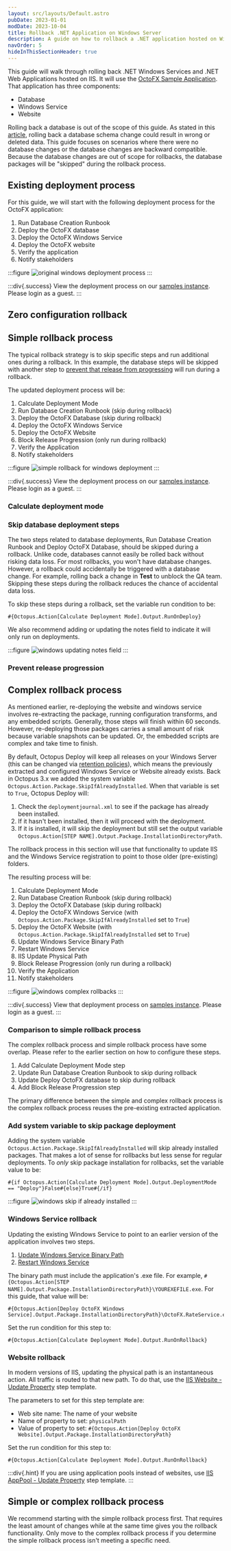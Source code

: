 ```yaml
---
layout: src/layouts/Default.astro
pubDate: 2023-01-01
modDate: 2023-10-04
title: Rollback .NET Application on Windows Server
description: A guide on how to rollback a .NET application hosted on Windows Servers.
navOrder: 5
hideInThisSectionHeader: true
---
```


This guide will walk through rolling back .NET Windows Services and .NET Web Applications hosted on IIS.  It will use the [OctoFX Sample Application](https://github.com/OctopusSamples/OctoFX).  That application has three components:

- Database
- Windows Service
- Website

Rolling back a database is out of the scope of this guide.  As stated in this [article](https://octopus.com/blog/database-rollbacks-pitfalls), rolling back a database schema change could result in wrong or deleted data.  This guide focuses on scenarios where there were no database changes or the database changes are backward compatible.  Because the database changes are out of scope for rollbacks, the database packages will be "skipped" during the rollback process.

## Existing deployment process

For this guide, we will start with the following deployment process for the OctoFX application:

1. Run Database Creation Runbook
1. Deploy the OctoFX database
1. Deploy the OctoFX Windows Service
1. Deploy the OctoFX website
1. Verify the application
1. Notify stakeholders

:::figure
![original windows deployment process](/docs/img/deployments/patterns/rollbacks/dotnet-windows-rollbacks/images/original-windows-deployment-process.png)
:::

:::div{.success}
View the deployment process on our [samples instance](https://samples.octopus.app/app#/Spaces-762/projects/01-octofx-original/deployments/process).  Please login as a guest.
:::

## Zero configuration rollback

<ZeroConfigRollback />

## Simple rollback process

The typical rollback strategy is to skip specific steps and run additional ones during a rollback.  In this example, the database steps will be skipped with another step to [prevent that release from progressing](/docs/releases/prevent-release-progression) will run during a rollback.

The updated deployment process will be:

1. Calculate Deployment Mode
1. Run Database Creation Runbook (skip during rollback)
1. Deploy the OctoFX Database (skip during rollback)
1. Deploy the OctoFX Windows Service
1. Deploy the OctoFX Website
1. Block Release Progression (only run during rollback)
1. Verify the Application
1. Notify stakeholders

:::figure
![simple rollback for windows deployment](/docs/img/deployments/patterns/rollbacks/dotnet-windows-rollbacks/images/windows-simple-rollback-process.png)
:::

:::div{.success}
View the deployment process on our [samples instance](https://samples.octopus.app/app#/Spaces-762/projects/02-octofx-simple-rollback/deployments/process).  Please login as a guest.
:::

### Calculate deployment mode

<CalculateDeploymentMode />

### Skip database deployment steps

The two steps related to database deployments, Run Database Creation Runbook and Deploy OctoFX Database, should be skipped during a rollback.  Unlike code, databases cannot easily be rolled back without risking data loss.  For most rollbacks, you won't have database changes.  However, a rollback could accidentally be triggered with a database change.  For example, rolling back a change in **Test** to unblock the QA team.   Skipping these steps during the rollback reduces the chance of accidental data loss.  

To skip these steps during a rollback, set the variable run condition to be:

```
#{Octopus.Action[Calculate Deployment Mode].Output.RunOnDeploy}
```

We also recommend adding or updating the notes field to indicate it will only run on deployments.

:::figure
![windows updating notes field](/docs/img/deployments/patterns/rollbacks/dotnet-windows-rollbacks/images/windows-updating-notes-field.png)
:::

### Prevent release progression

<PreventReleaseProgression />

## Complex rollback process

As mentioned earlier, re-deploying the website and windows service involves re-extracting the package, running configuration transforms, and any embedded scripts.  Generally, those steps will finish within 60 seconds.  However, re-deploying those packages carries a small amount of risk because variable snapshots can be updated.  Or, the embedded scripts are complex and take time to finish.  

By default, Octopus Deploy will keep all releases on your Windows Server (this can be changed via [retention policies](/docs/administration/retention-policies)), which means the previously extracted and configured Windows Service or Website already exists.  Back in Octopus 3.x we added the system variable `Octopus.Action.Package.SkipIfAlreadyInstalled`.  When that variable is set to `True`, Octopus Deploy will:

1. Check the `deploymentjournal.xml` to see if the package has already been installed.
2. If it hasn't been installed, then it will proceed with the deployment.
3. If it is installed, it will skip the deployment but still set the output variable `Octopus.Action[STEP NAME].Output.Package.InstallationDirectoryPath`.

The rollback process in this section will use that functionality to update IIS and the Windows Service registration to point to those older (pre-existing) folders.

The resulting process will be:

1. Calculate Deployment Mode
1. Run Database Creation Runbook (skip during rollback)
1. Deploy the OctoFX Database (skip during rollback)
1. Deploy the OctoFX Windows Service (with `Octopus.Action.Package.SkipIfAlreadyInstalled` set to `True`)
1. Deploy the OctoFX Website  (with `Octopus.Action.Package.SkipIfAlreadyInstalled` set to `True`)
1. Update Windows Service Binary Path
1. Restart Windows Service
1. IIS Update Physical Path
1. Block Release Progression (only run during a rollback)
1. Verify the Application
1. Notify stakeholders

:::figure
![windows complex rollbacks](/docs/img/deployments/patterns/rollbacks/dotnet-windows-rollbacks/images/windows-complex-rollbacks.png)
:::

:::div{.success}
View that deployment process on [samples instance](https://samples.octopus.app/app#/Spaces-762/projects/03-octofx-complex-rollback/deployments/process).  Please login as a guest.
:::

### Comparison to simple rollback process

The complex rollback process and simple rollback process have some overlap.  Please refer to the earlier section on how to configure these steps.

1. Add Calculate Deployment Mode step
1. Update Run Database Creation Runbook to skip during rollback
1. Update Deploy OctoFX database to skip during rollback
1. Add Block Release Progression step

The primary difference between the simple and complex rollback process is the complex rollback process reuses the pre-existing extracted application.

### Add system variable to skip package deployment

Adding the system variable `Octopus.Action.Package.SkipIfAlreadyInstalled` will skip already installed packages.  That makes a lot of sense for rollbacks but less sense for regular deployments.  To _only_ skip package installation for rollbacks, set the variable value to be:

```
#{if Octopus.Action[Calculate Deployment Mode].Output.DeploymentMode == "Deploy"}False#{else}True#{/if}
```

:::figure
![windows skip if already installed](/docs/img/deployments/patterns/rollbacks/dotnet-windows-rollbacks/images/windows-skip-if-already-installed.png)
:::

### Windows Service rollback

Updating the existing Windows Service to point to an earlier version of the application involves two steps.

1. [Update Windows Service Binary Path](https://library.octopus.com/step-templates/b6860fcf-9dee-48a0-afac-85e2098df692/actiontemplate-windows-service-change-binary-path)
1. [Restart Windows Service](https://library.octopus.com/step-templates/d1df734a-c0da-4022-9e70-8e1931b083da/actiontemplate-windows-service-restart)

The binary path must include the application's .exe file.  For example, `#{Octopus.Action[STEP NAME].Output.Package.InstallationDirectoryPath}\YOUREXEFILE.exe`. For this guide, that value will be:

```
#{Octopus.Action[Deploy OctoFX Windows Service].Output.Package.InstallationDirectoryPath}\OctoFX.RateService.exe
```

Set the run condition for this step to:

```
#{Octopus.Action[Calculate Deployment Mode].Output.RunOnRollback}
```

### Website rollback

In modern versions of IIS, updating the physical path is an instantaneous action.  All traffic is routed to that new path.  To do that, use the [IIS Website - Update Property](https://library.octopus.com/step-templates/34118a0e-f872-435a-8522-d3c7f8515cb8/actiontemplate-iis-website-update-property) step template. 

The parameters to set for this step template are:
- Web site name: The name of your website
- Name of property to set: `physicalPath`
- Value of property to set: `#{Octopus.Action[Deploy OctoFX Website].Output.Package.InstallationDirectoryPath}`

Set the run condition for this step to:

```
#{Octopus.Action[Calculate Deployment Mode].Output.RunOnRollback}
```

:::div{.hint}
If you are using application pools instead of websites, use [IIS AppPool - Update Property](https://library.octopus.com/step-templates/183c1676-cb8e-44e8-a348-bbcb2b77536e/actiontemplate-iis-apppool-update-property) step template.
:::

## Simple or complex rollback process

We recommend starting with the simple rollback process first.  That requires the least amount of changes while at the same time gives you the rollback functionality.  Only move to the complex rollback process if you determine the simple rollback process isn't meeting a specific need.